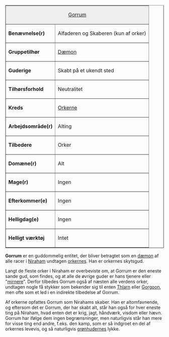 {{title:Gorrum}}
{{author:Laura Holmegaard}}
{{timestamp:2009-10-28T18:42:19Z}}
{{copyright:Gorrum}}
<table border=1 cellpadding=2 cellspacing=0 align=right style="margin-left:1em">
<tr valign=top><td style="background:#efefef;" colspan=2 align=center>[[Gorrum]]
<tr valign=top><td>'''Benævnelse(r)'''<td>Alfaderen og Skaberen 
(kun af orker)
<tr valign=top><td>''' Gruppetilhør'''<td>[[Dæmon]]
<tr valign=top><td>''' Guderige'''<td>Skabt på et ukendt sted
<tr valign=top><td>''' Tilhørsforhold'''<td>Neutralitet
<tr valign=top><td>'''Kreds'''<td>[[Ork|Orkerne]]
<tr valign=top><td>''' Arbejdsområde(r)'''<td>Alting
<tr valign=top><td>'''Tilbedere'''<td>Orker
<tr valign=top><td>'''Domæne(r)'''<td>Alt
<tr valign=top><td>''' Mage(r)'''<td>Ingen
<tr valign=top><td>'''Efterkommer(e)'''<td>Ingen
<tr valign=top><td>'''Helligdag(e)'''<td>Ingen
<tr valign=top><td>'''Helligt værktøj'''<td>Intet
</table>
'''Gorrum''' er en guddommelig entitet, der bliver betragtet som en [[dæmon]] af alle racer i [[Niraham]] undtagen [[ork|orkernes]]. Han er orkernes skytsgud.

Langt de fleste orker i Niraham er overbeviste om, at Gorrum er den eneste sande gud, som findes, og at alle de øvrige guder er hans tjenere eller "[[mirner|mirnere]]". Derfor tilbedes Gorrum også af næsten alle verdens orker, undtagen nogle få stykker som bekender sig til enten [[Thlarn]] eller [[Gorgoon]], men ofte som et led i en indirekte tilbedelse af Gorrum.

Af orkerne opfattes Gorrum som Nirahams skaber. Han er altomfavnende, og eftersom det er Gorrum, der har skabt alt, står han også for hver eneste ting på Niraham, hvad enten det er krig, jagt, håndværk, visdom eller hævn. Gorrum har ifølge dem ingen begrænsninger, men naturligvis står han mere for visse ting end andre, f.eks. den kamp, som er så indgroet en del af orkernes levevis, og så naturligvis [[grønhud|grønhudernes]] lykke.